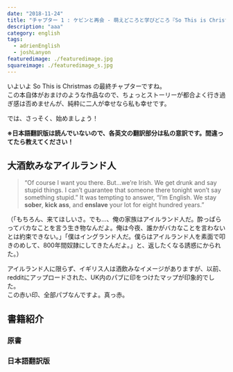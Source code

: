 ```yaml
---
date: "2018-11-24"
title: "チャプター 1 : ケビンと再会 - 萌えどころと学びどころ『So This is Christmas/アドリアン・イングリッシュ(6)』"
description: "aaa"
category: english
tags:
  - adrienEnglish
  - joshLanyon
featuredimage: ./featuredimage.jpg
squareimage: ./featuredimage_s.jpg
---
```



いよいよ So This is Christmas の最終チャプターですね。  
この本自体がおまけのような作品なので、ちょっとストーリーが都合よく行き過ぎ感は否めませんが、純粋に二人が幸せなら私も幸せです。

では、さっそく、始めましょう！

<SoThisIsChristmasIndex />

**※日本語翻訳版は読んでいないので、各英文の翻訳部分は私の意訳です。間違ってたら教えてください！**

## 大酒飲みなアイルランド人

<Blockquote srcName="So This is Christmas (The Adrien English Mysteries Book 6)" srcURL="https://amzn.to/2OzE8fN" book>
“Of course I want you there. But…we’re Irish. We get drunk and say stupid things. I can’t guarantee that someone there tonight won’t say something stupid.” It was tempting to answer, “I’m English. We stay <strong>sober</strong>, <strong>kick ass</strong>, and <strong>enslave</strong> your lot for eight hundred years.”
</Blockquote>

<p className="translation">（「もちろん、来てほしいさ。でも…、俺の家族はアイルランド人だ。酔っぱらってバカなことを言う生き物なんだよ。俺は今夜、誰かがバカなことを言わないとは約束できない。」「僕はイングランド人だ。僕らはアイルランド人を素面で叩きのめして、800年間奴隷にしてきたんだよ。」と、返したくなる誘惑にかられた。）</p>

<Vocabulary en="sober" ja="酔っていない、しらふの" />

アイルランド人に限らず、イギリス人は酒飲みなイメージがありますが、以前、redditにアップロードされた、UK内のパブに印をつけたマップが印象的でした。  
この赤い印、全部パブなんですよ。真っ赤。

<SoThisIsChristmasIndex open />

## 書籍紹介

### 原書

<Amazon
  asin="B01N9AERR2"
  title="So This is Christmas (The Adrien English Mysteries Book 6)"
  linkId="7da7f3a0fdcb9c4569abe4fdc90d6f9e"
  author="Josh Lanyon"
/>

### 日本語翻訳版

<Amazon
  asin="B077ZGFZ7S"
  title="アドリアン･イングリッシュ（6）So This is Christmas"
  linkId="5037e032af9be9f42823c82d674e6462"
  author="ジョシュ･ラニヨン"
/>